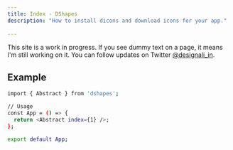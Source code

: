 ```yaml
---
title: Index - DShapes
description: "How to install dicons and download icons for your app."
 
---
```


<Callout>

This site is a work in progress. If you see dummy text on a page, it means I'm still working on it. You can follow updates on Twitter [@designali_in](https://twitter.com/designali_in).

</Callout>

## Example

```bash
import { Abstract } from 'dshapes';

// Usage
const App = () => {
  return <Abstract index={1} />;
};

export default App;
```
